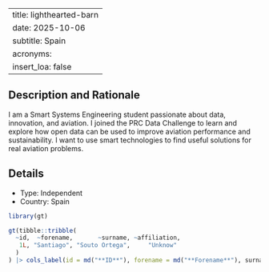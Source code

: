 
---
title: lighthearted-barn
date: 2025-10-06
subtitle: Spain
acronyms:
  insert_loa: false
---

## Description and Rationale

I am a Smart Systems Engineering student passionate about data, innovation, and aviation.
I joined the PRC Data Challenge to learn and explore how open data can be used to improve aviation performance and sustainability.
I want to use smart technologies to find useful solutions for real aviation problems.

## Details

* Type: Independent
* Country: Spain

```r
library(gt)

gt(tibble::tribble(
  ~id,  ~forename,       ~surname, ~affiliation,
   1L, "Santiago", "Souto Ortega",     "Unknow"
  )
) |> cols_label(id = md("**ID**"), forename = md("**Forename**"), surname ~ md("**Surname**"), affiliation ~ md("**Affiliation**"))
```
